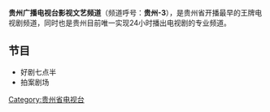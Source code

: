 {{頻道資訊
| 頻道名稱         = 贵州广播电视台影视文艺频道
| 頻道圖片檔案     = 
| 所屬國家         = {{CHN}}
| 所屬國家或地區   = {{PRC}}
| 總部所在         = {{CHN}}[[贵州省|贵州省]][[贵阳市|贵阳市]]
| 播放地區         = {{PRC}}[[贵州省|贵州省]]
| 頻道語言         = 普通话
| 頻道呼號         = 贵州广播电视台影视文艺频道
| 擁有者           = [[贵州电视台|贵州电视台]]
| 頻道官方網站     = http://www.gzstv.com/gztv/yswypd/
| 有線電視供應商01 = 贵州省
| 有線電視頻道數01 = 视情况而定
}}

'''贵州广播电视台影视文艺频道'''（频道呼号：'''贵州-3'''），是贵州省开播最早的王牌电视剧频道，同时也是贵州目前唯一实现24小时播出电视剧的专业频道。

== 节目 ==
* 好剧七点半
* 拍案剧场

{{贵州广播电视台}}

[[Category:贵州省电视台|Category:贵州省电视台]]